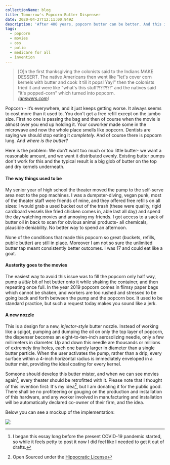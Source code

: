 ```yaml
---
collectionName: blog
title: Tomorrow's Popcorn Butter Dispenser
date: 2020-04-27T12:11:00.949Z
description: 'After 400 years, popcorn butter can be better. And this is how.'
tags:
  - popcorn
  - movies
  - oss
  - polio
  - medicare for all
  - invention
---
```

> \[O]n the first thanksgiving the colonists said to the Indians MAKE DESSERT. The native Americans then went like "let's cover corn kernels with butter and cook it till it pops! Yay!" then the colonists tried it and were like "what's this stuff?!?!?!?!" and the natives said "it's popped-corn" which turned into popcorn.  
  _(<a href="https://www.answers.com/Q/How_was_popcorn_invented" target="_blank">answers.com</a>)_

Popcorn - it’s everywhere, and it just keeps getting worse. It always seems to cost more than it used to. You don't get a free refill except on the jumbo size.  First no one is passing the bag and then of course when the movie is almost over you end up holding it.  Your coworker made some in the microwave and now the whole place smells like popcorn. Dentists are saying we should stop eating it _completely._ And of course there is popcorn lung. And _where is the butter?_

Here is the problem: We don't want too much or too little butter- we want a reasonable amount, and we want it distributed evenly. Existing butter pumps don't work for this and the typical result is a big glob of butter on the top and dry kernels underneath.

#### The way things used to be

My senior year of high school the theater moved the pump to the self-serve area next to the pop machines. I was a dumpster-diving, vegan punk, most of the theater staff were friends of mine, and they offered free refills on all sizes: I would grab a used bucket out of the trash (these were quality, rigid cardboard vessels like fried chicken comes in, able last all day) and spend the day watching movies and annoying my friends. I got access to a sack of butter oil in back to scan for obvious animal products- all chemicals, plausible deniability. No better way to spend an afternoon.

None of the conditions that made this popcorn so great (buckets, refills, public butter) are still in place. Moreover I am not so sure the unlimited butter tap meant consistently better outcomes. I was 17 and could eat like a goat.

#### Austerity goes to the movies

The easiest way to avoid this issue was to fill the popcorn only half way, pump a _little_ bit of hot butter onto it while shaking the container, and then repeating once full. In the year 2019 popcorn comes in flimsy paper bags which cannot be shaken, and workers are too rushed and stressed to be going back and forth between the pump and the popcorn box. It used to be standard practice, but such a request today makes you sound like a jerk.

#### A new nozzle

This is a design for a new, _injector-style_ butter nozzle. Instead of working like a spigot, pumping and dumping the oil on only the top layer of popcorn, the dispenser becomes an eight-to-ten-inch aerosolizing needle, only a few millimeters in diameter. Up and down this needle are thousands or millions of extremely tiny holes, each one barely larger in diameter than a single butter particle. When the user activates the pump, rather than a drip, every surface within a 4-inch horizontal radius is immediately enveloped in a butter mist, providing the ideal coating for every kernel.

Someone should develop this butter mister, and when we can see movies again[^1], every theater should be retrofitted with it. Please note that I thought of this invention first: It's my idea[^2], but I am donating it for the public good. There shall be no profiteering or gouging on the production and installation of this hardware, and any worker involved in manufacturing and installation will be automatically declared co-owner of their firm, and the idea.

Below you can see a mockup of the implementation:

![](/assets/screen-shot-2019-10-09-at-8.21.23-am.png)

[^1]: I began this essay long before the present COVID-19 pandemic started, so while it feels petty to post it now I did feel like I needed to get it out of drafts.
[^2]: Open Sourced under the <a href="https://firstdonoharm.dev/version/2/1/license.html" target="_blank">Hippocratic License</a>
